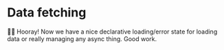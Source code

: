 # Data fetching

👨‍💼 Hooray! Now we have a nice declarative loading/error state for loading data
or really managing any async thing. Good work.
